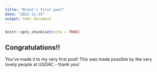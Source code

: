 ```yaml
---
title: "Brent's first post"
date: "2021-11-25"
output: html_document
---
```


```r
knitr::opts_chunk$set(echo = TRUE)
```

## Congratulations!!

You've made it to my very first post! 
This was made possible by the very lovely people at UQGAC - thank you!

